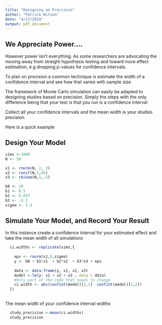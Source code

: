 ```yaml
---
title: "Designing on Precision"
author: "Patrick Wilson"
date: "4/17/2019"
output: pdf_document
---
```



## We Appreciate Power....


However power isn't everything. As some researchers are advocating the moving away from straight hypothesis testing and toward more effect estimation, e.g dropping p-values for confidence intervals.

To plan on precision a common technique is estimate the width of a confidence interval and see how that varies with sample size

The framework of Monte Carlo simulation can easily be adapted to designing studies based on precision. Simply the steps with the only difference being that your test is that you run is a confidence interval

Collect all your confidence intervals and the mean width is your studies precision.

Here is a quick example 



## Design Your Model
```r

sims <-1000
N <- 50

x1 <- rnorm(N, 2, 3)
x2 <- runif(N,5,95)
x3 <- rbinom(N,1,.5)

b0 <- 20
b1 <- 0.5
b2 <- 0.037
b3 <- -5.2
sigma <- 1.4

```


## Simulate Your Model, and Record Your Result

In this instance create a confidence interval for your estimated effect and take the mean width of all simulations
```r
  ci.widths <- replicate(sims,{
    
    eps <- rnorm(x1,0,sigma)
    y <- b0 + b1*x1  + b2*x2  + b3*x3 + eps
    
    data <- data.frame(y, x1, x2, x3)
    model <-lm(y~ x1 + x2 + x3 , data = data)
    #Only part of the code that needs to change
    ci.width <- abs(confint(model)[2,1] -confint(model)[2,2])
  })
  
```


The mean width of your confidence interval widths
```r
  study_precision <-mean(ci.widths)
  study_precision

```


